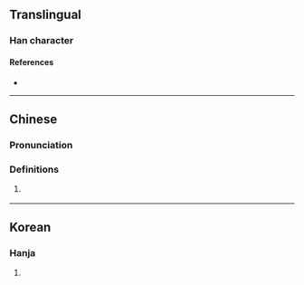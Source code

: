 {{character info}}
==Translingual==

===Han character===
{{Han char|rn=9|rad=人|as=04|sn=6|four=|canj=OKI|ids=⿰[[亻]][[太]]}}

====References====
* {{Han ref|kx=0096.121|dkj=|dj=|hdz=|uh=3440|ud=13376|bh=|bd=}}

----

==Chinese==
{{zh-forms}}

===Pronunciation===
{{zh-pron
|m=
|c=
|mc=
|oc=
|ma=
|cat=
}}
{{rfp|zh}}

===Definitions===
{{zh-hanzi}}

# {{lb|zh|Leizhou Min}} {{rfdef|zh}}

----

==Korean==

===Hanja===
{{ko-hanja|hangeul=태|rv=tae|mr=t'ae|y=thay}}

# {{rfdef|ko|sort=人04}}